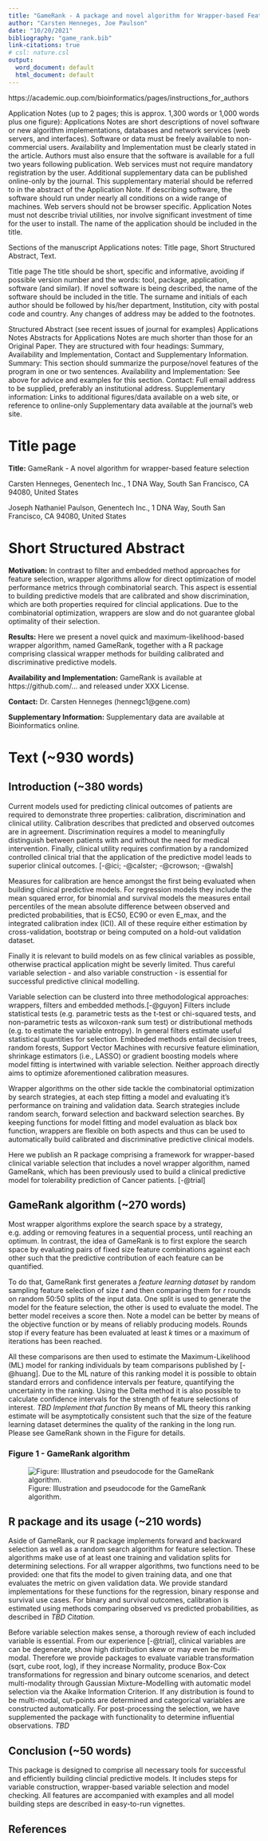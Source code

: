 ```yaml
---
title: "GameRank - A package and novel algorithm for Wrapper-based Feature Selection"
author: "Carsten Henneges, Joe Paulson"
date: "10/20/2021"
bibliography: "game_rank.bib"
link-citations: true
# csl: nature.csl
output:
  word_document: default
  html_document: default
---
```


https://academic.oup.com/bioinformatics/pages/instructions_for_authors

Application Notes (up to 2 pages; this is approx. 1,300 words or 1,000 words plus one figure): Applications Notes are short descriptions of novel software or new algorithm implementations, databases and network services (web servers, and interfaces). Software or data must be freely available to non-commercial users. Availability and Implementation must be clearly stated in the article. Authors must also ensure that the software is available for a full two years following publication. Web services must not require mandatory registration by the user. Additional supplementary data can be published online-only by the journal. This supplementary material should be referred to in the abstract of the Application Note. If describing software, the software should run under nearly all conditions on a wide range of machines. Web servers should not be browser specific. Application Notes must not describe trivial utilities, nor involve significant investment of time for the user to install. The name of the application should be included in the title.

Sections of the manuscript
 Applications notes: Title page, Short Structured Abstract, Text.

Title page
 The title should be short, specific and informative, avoiding if possible version number and the words: tool, package, application, software (and similar). If novel software is being described, the name of the software should be included in the title. The surname and initials of each author should be followed by his/her department, Institution, city with postal code and country. Any changes of address may be added to the footnotes.

Structured Abstract (see recent issues of journal for examples)
Applications Notes
 Abstracts for Applications Notes are much shorter than those for an Original Paper. They are structured with four headings: Summary, Availability and Implementation, Contact and Supplementary Information.
 Summary: This section should summarize the purpose/novel features of the program in one or two sentences.
Availability and Implementation: See above for advice and examples for this section.
Contact: Full email address to be supplied, preferably an institutional address.
Supplementary information: Links to additional figures/data available on a web site, or reference to online-only Supplementary data available at the journal's web site.

# Title page

__Title:__ GameRank - A novel algorithm for wrapper-based feature selection

Carsten Henneges, Genentech Inc., 1 DNA Way, South San Francisco, CA 94080, United States

Joseph Nathaniel Paulson, Genentech Inc., 1 DNA Way, South San Francisco, CA 94080, United States

# Short Structured Abstract
__Motivation:__ In contrast to filter and embedded method approaches for feature selection, wrapper algorithms allow for direct optimization of model performance metrics through combinatorial search. This aspect is essential to building predictive models that are calibrated and show discrimination, which are both properties required for clincial applications. Due to the combinatorial optimization, wrappers are slow and do not guarantee global optimality of their selection.

__Results:__ Here we present a novel quick and maximum-likelihood-based wrapper algorithm, named GameRank, together with a R package comprising classical wrapper methods for building calibrated and discriminative predictive models.

__Availability and Implementation:__ GameRank is available at https://github.com/... and released under XXX License.

__Contact:__ Dr. Carsten Henneges (hennegc1@gene.com)

__Supplementary Information:__ Supplementary data are available at Bioinformatics online.

# Text (~930 words)

## Introduction (~380 words)

Current models used for predicting clinical outcomes of patients are required to demonstrate three properties: calibration, discrimination and clinical utility.    Calibration describes that predicted and observed outcomes are in agreement. Discrimination requires a model to meaningfully distinguish between patients with and without the need for medical intervention. Finally, clinical utility requires confirmation by a randomized controlled clinical trial that the application of the predictive model leads to superior clinical outcomes. [-@ici; -@calster; -@crowson; -@walsh]

Measures for calibration are hence amongst the first being evaluated when building clinical predictive models. For regression models they include the mean squared error, for binomial and survival models the measures entail percentiles of the mean absolute difference between observed and predicted probabilities, that is EC50, EC90 or even E_max, and the integrated calibration index (ICI). All of these require either estimation by cross-validation, bootstrap or being computed on a hold-out validation dataset.

Finally it is relevant to build models on as few clinical variables as possible, otherwise practical application might be severly limited. Thus careful variable selection - and also variable construction - is essential for successful predictive clinical modelling.

Variable selection can be clusterd into three methodological approaches: wrappers, filters and embedded methods.[-@guyon] Filters include statistical tests (e.g. parametric tests as the t-test or chi-squared tests, and non-parametric tests as wilcoxon-rank sum test) or distributional methods (e.g. to estimate the variable entropy). In general filters estimate useful statistical quantities for selection. Embbeded methods entail decision trees, random forests, Support Vector Machines with recursive feature elimination, shrinkage estimators (i.e., LASSO) or gradient boosting models where model fitting is intertwined with variable selection. Neither approach directly aims to optimize aforementioned calibration measures.

Wrapper algorithms on the other side tackle the combinatorial optimization by search strategies, at each step fitting a model and evaluating it's performance on training and validation data. Search strategies include random search, forward selection and backward selection searches. By keeping functions for model fitting and model evaluation as black box function, wrappers are flexible on both aspects and thus can be used to automatically build calibrated and discriminative predictive clinical models.

Here we publish an R package comprising a framework for wrapper-based clinical variable selection that includes a novel wrapper algorithm, named GameRank, which has been previously used to build a clinical predictive model for tolerability prediction of Cancer patients. [-@trial]
   
## GameRank algorithm (~270 words)

Most wrapper algorithms explore the search space by a strategy, e.g. adding or removing features in a sequential process, until reaching an optimum.
In contrast, the idea of GameRank is to first explore the search space by evaluating pairs of fixed size feature combinations against each other such that the predictive contribution of each feature can be quantified.

To do that, GameRank first generates a _feature learning dataset_ by random sampling feature selection of size $t$ and then comparing them for $r$ rounds on random 50:50 splits of the input data. One split is used to generate the model for the feature selection, the other is used to evaluate the model. The better model receives a score then. Note a model can be better by means of the objective function or by means of reliably producing models. Rounds stop if every feature has been evaluated at least $k$ times or a maximum of iterations has been reached.

All these comparisons are then used to estimate the Maximum-Likelihood (ML) model for ranking individuals by team comparisons published by [-@huang]. Due to the ML nature of this ranking model it is possible to obtain standard errors and confidence intervals per feature, quantifying the uncertainty in the ranking. Using the Delta method it is also possible to calculate confidence intervals for the strength of feature selections of interest. *TBD Implement that function* By means of ML theory this ranking estimate will be asymptotically consistent such that the size of the feature learning dataset determines the quality of the ranking in the long run.
Please see GameRank shown in the Figure for details.

### Figure 1 - GameRank algorithm

![Figure: Illustration and pseudocode for the GameRank algorithm.](./Figure.png)

## R package and its usage (~210 words)

Aside of GameRank, our R package implements forward and backward selection as well as a random search algorithm for feature selection. These algorithms make use of at least one training and validation splits for determining selections. For all wrapper algorithms, two functions need to be provided: one that fits the model to given training data, and one that evaluates the metric on given validation data. We provide standard implementations for these functions for the regression, binary response and survival use cases. For binary and survival outcomes, calibration is estimated using methods comparing observed vs predicted probabilities, as described in *TBD Citation*.

Before variable selection makes sense, a thorough review of each included variable is essential. From our experience [-@trial], clinical variables are can be degenerate, show high distribution skew or may even be multi-modal. Therefore we provide packages to evaluate variable transformation (sqrt, cube root, log), if they increase Normality, produce Box-Cox transformations for regression and binary outcome scenarios, and detect multi-modality through Gaussian Mixture-Modelling with automatic model selection via the Akaike Information Criterion. If any distribution is found to be multi-modal, cut-points are determined and categorical variables are constructed automatically. For post-processing the selection, we have supplemented the package with functionality to determine influential observations. *TBD*

## Conclusion (~50 words)

This package is designed to comprise all necessary tools for successful and efficiently building clincial predictive models. It includes steps for variable construction, wrapper-based variable selection and model checking. All features are accompanied with examples and all model building steps are described in easy-to-run vignettes. 

## References

